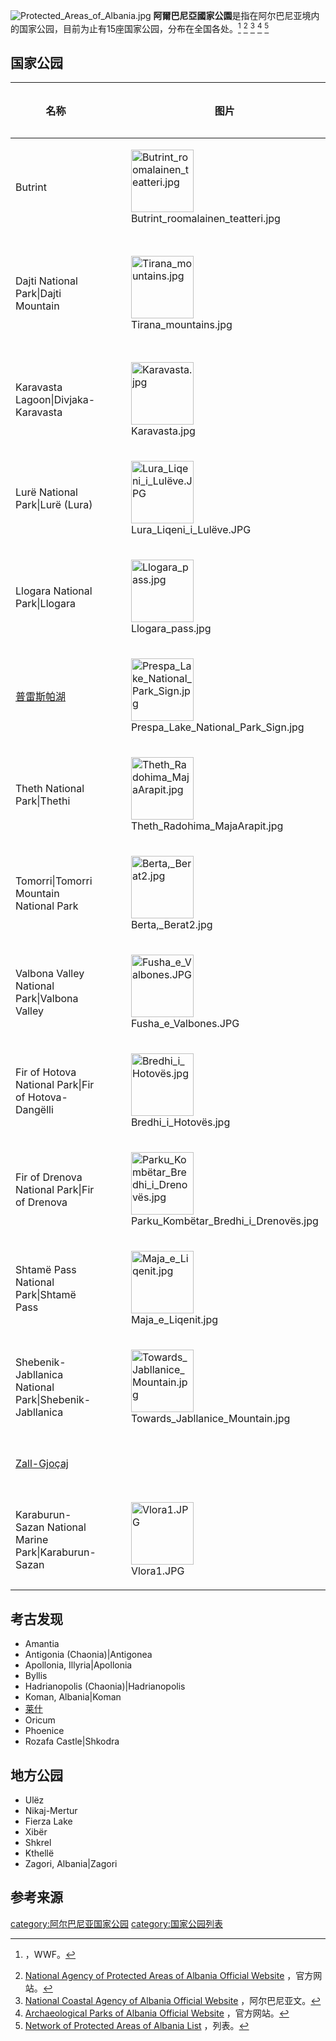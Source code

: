 [[File:Protected_Areas_of_Albania.jpg|thumb]] 
'''阿爾巴尼亞國家公園'''是指在阿尔巴尼亚境内的国家公园，目前为止有15座国家公园，分布在全国各处。<ref>{{cite web |url=http://www.parksdinarides.org/en/albania |title=存档副本 |accessdate=2016-06-18 |deadurl=yes |archiveurl=https://web.archive.org/web/20160618030645/http://www.parksdinarides.org/en/albania |archivedate=2016-06-18 }}，WWF。</ref>
<ref>[http://www.akzm.gov.al National Agency of Protected Areas of Albania Official Website] {{Wayback|url=http://www.akzm.gov.al/ |date=20210507025638 }}，官方网站。</ref>
<ref>[http://bregdeti.gov.al/ National Coastal Agency of Albania Official Website] {{Wayback|url=http://bregdeti.gov.al/ |date=20150203085306 }}，阿尔巴尼亚文。</ref> 
<ref>[http://www.archeoparks-albania.com/ Archaeological Parks of Albania Official Website] {{Wayback|url=http://www.archeoparks-albania.com/ |date=20201023213721 }}，官方网站。</ref>
<ref>[http://www.mjedisi.gov.al/files/userfiles/widgets_zonat_e_mbr/RRJETI_I_ZONAVE_TE_MBROJTURA_NE_SHQIPERI_MARS-20141.pdf Network of Protected Areas of Albania List] {{webarchive|url=https://web.archive.org/web/20170905185904/http://www.mjedisi.gov.al/files/userfiles/widgets_zonat_e_mbr/RRJETI_I_ZONAVE_TE_MBROJTURA_NE_SHQIPERI_MARS-20141.pdf |date=2017-09-05 }}，列表。</ref>

== 国家公园 ==
{| class="sortable wikitable plainrowheaders"
|-
!scope=col|名称
! 图片
!scope=col|特色
!scope=col|地区
!scope=col|创建时间
|-
!scope=row|Butrint
| [[File:Butrint_roomalainen_teatteri.jpg|100px]]
| 古希腊古罗马城镇遗址
| 9424公顷
| 2000
|-
!scope=row| Dajti National Park|Dajti Mountain
| [[File:Tirana_mountains.jpg|100px]]
| 奥斯曼时期桥梁，地中海松树林，峡谷，洞穴和瀑布
| 29216公顷
| 1966
|-
!scope=row| Karavasta Lagoon|Divjaka-Karavasta
| [[File:Karavasta.jpg|100px]]
| 地中海松树林
| 22230公顷
| 2008
|-
!scope=row| Lurë National Park|Lurë (Lura)
| [[File:Lura_Liqeni_i_Lulëve.JPG|100px]]
| 被山毛榉和欧洲黑松包围的冰川时代湖
| 1280公顷
| 1966
|-
!scope=row| Llogara National Park|Llogara
| [[File:Llogara_pass.jpg|100px]]
| 旗形松树
| 1010公顷
| 1966
|-
!scope=row| [[普雷斯帕湖|普雷斯帕湖]]
| [[File:Prespa_Lake_National_Park_Sign.jpg|100px]]
|  在巴尔干地区最高的湖泊
| 27750公顷
| 1999
|-
!scope=row| Theth National Park|Thethi
| [[File:Theth_Radohima_MajaArapit.jpg|100px]]
| 阿尔巴尼亚[[阿尔卑斯山脉|阿尔卑斯山脉]]的一部分
| 2630公顷
| 1966
|-
!scope=row| Tomorri|Tomorri Mountain National Park
| [[File:Berta,_Berat2.jpg|100px]]
| Bektashi tekke located at summit
| 24723公顷
| 1996
|-
!scope=row| Valbona Valley National Park|Valbona Valley
| [[File:Fusha_e_Valbones.JPG|100px]]
| 阿尔巴尼亚[[阿尔卑斯山脉|阿尔卑斯山脉]]的一部分
| 8000公顷
| 1966
|-
!scope=row| Fir of Hotova National Park|Fir of Hotova-Dangëlli
| [[File:Bredhi_i_Hotovës.jpg|100px]]
| 温泉和峡谷
| 34361公顷
| 2008
|-
!scope=row| Fir of Drenova National Park|Fir of Drenova
| [[File:Parku_Kombëtar_Bredhi_i_Drenovës.jpg|100px]]
| 冷杉
| 1380公顷
| 1966
|-
!scope=row| Shtamë Pass National Park|Shtamë Pass
| [[File:Maja_e_Liqenit.jpg|100px]]
| 地中海松树林和淡水资源
| 2000公顷
| 1996
|-
!scope=row| Shebenik-Jabllanica National Park|Shebenik-Jabllanica
| [[File:Towards_Jabllanice_Mountain.jpg|100px]]
| 高山草甸，[欧洲绿带]的一部分
| 33927公顷
| 2008
|-
!scope=row| [[Zall-Gjoçaj_National_Park|Zall-Gjoçaj]]
| 
| 
| 140公顷
| 1996
|-
!scope=row| Karaburun-Sazan National Marine Park|Karaburun-Sazan
| [[File:Vlora1.JPG|100px]]
| 阿尔巴尼亚的海洋公园
| 12428公顷
| 2010
|}

== 考古发现 ==
* Amantia
* Antigonia (Chaonia)|Antigonea
* Apollonia, Illyria|Apollonia
* Byllis
* Hadrianopolis (Chaonia)|Hadrianopolis
* Koman, Albania|Koman
* [[莱什|莱什]]
* Oricum
* Phoenice
* Rozafa Castle|Shkodra

==地方公园==
*Ulëz
*Nikaj-Mertur
*Fierza Lake
*Xibër
*Shkrel
*Kthellë
*Zagori, Albania|Zagori

==参考来源==
{{Reflist}}

[[category:阿尔巴尼亚国家公园|category:阿尔巴尼亚国家公园]]
[[category:国家公园列表|category:国家公园列表]]

{{国家公园列表}}